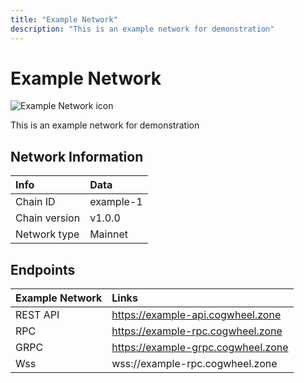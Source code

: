 ```yaml
---
title: "Example Network"
description: "This is an example network for demonstration"
---
```


# Example Network

![Example Network icon](/icons/example.png)

This is an example network for demonstration


## Network Information

| Info | Data |
| :------------      | :----------      |
| Chain ID           | example-1      |
| Chain version      | v1.0.0  |
| Network type       | Mainnet   |

## Endpoints

| Example Network         | Links|
| :------------      | :----------|
| REST API           | https://example-api.cogwheel.zone      |
| RPC                | https://example-rpc.cogwheel.zone      |
| GRPC               | https://example-grpc.cogwheel.zone  |
| Wss | wss://example-rpc.cogwheel.zone |